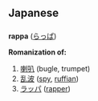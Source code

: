 == Japanese ==
=== {{Romaji}} ===
'''rappa''' ([[らっぱ]])

'''Romanization of:'''

# [[喇叭]] (bugle, trumpet)
# [[乱波]] ([[spy]], [[ruffian]])
# [[ラッパ]] ([[rapper]])